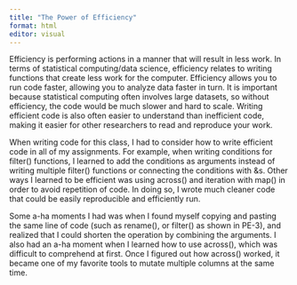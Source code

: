 ```yaml
---
title: "The Power of Efficiency"
format: html
editor: visual
---
```


Efficiency is performing actions in a manner that will result in less work. In terms of statistical computing/data science, efficiency relates to writing functions that create less work for the computer. Efficiency allows you to run code faster, allowing you to analyze data faster in turn. It is important because statistical computing often involves large datasets, so without efficiency, the code would be much slower and hard to scale. Writing efficient code is also often easier to understand than inefficient code, making it easier for other researchers to read and reproduce your work.

When writing code for this class, I had to consider how to write efficient code in all of my assignments. For example, when writing conditions for filter() functions, I learned to add the conditions as arguments instead of writing multiple filter() functions or connecting the conditions with &s. Other ways I learned to be efficient was using across() and iteration with map() in order to avoid repetition of code. In doing so, I wrote much cleaner code that could be easily reproducible and efficiently run.

Some a-ha moments I had was when I found myself copying and pasting the same line of code (such as rename(), or filter() as shown in PE-3), and realized that I could shorten the operation by combining the arguments. I also had an a-ha moment when I learned how to use across(), which was difficult to comprehend at first. Once I figured out how across() worked, it became one of my favorite tools to mutate multiple columns at the same time.
